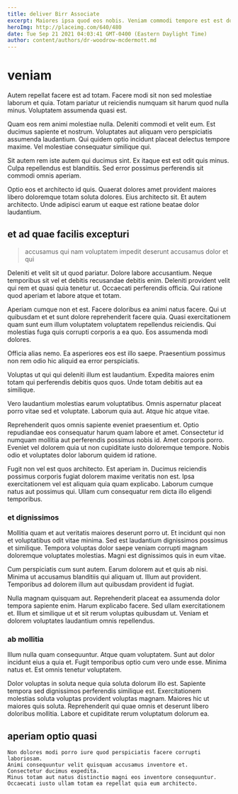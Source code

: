 ```yaml
---
title: deliver Birr Associate
excerpt: Maiores ipsa quod eos nobis. Veniam commodi tempore est est doloribus eius distinctio nostrum aut. Quaerat fugiat est nulla dicta iste non. Exercitationem veniam officia eveniet est cupiditate adipisci qui est quam.
heroImg: http://placeimg.com/640/480
date: Tue Sep 21 2021 04:03:41 GMT-0400 (Eastern Daylight Time)
author: content/authors/dr-woodrow-mcdermott.md
---
```

# veniam

Autem repellat facere est ad totam. Facere modi sit non sed molestiae laborum et quia. Totam pariatur ut reiciendis numquam sit harum quod nulla minus. Voluptatem assumenda quasi est.
  
Quam eos rem animi molestiae nulla. Deleniti commodi et velit eum. Est ducimus sapiente et nostrum. Voluptates aut aliquam vero perspiciatis assumenda laudantium. Qui quidem optio incidunt placeat delectus tempore maxime. Vel molestiae consequatur similique qui.
  
Sit autem rem iste autem qui ducimus sint. Ex itaque est est odit quis minus. Culpa repellendus est blanditiis. Sed error possimus perferendis sit commodi omnis aperiam.
  
Optio eos et architecto id quis. Quaerat dolores amet provident maiores libero doloremque totam soluta dolores. Eius architecto sit. Et autem architecto. Unde adipisci earum ut eaque est ratione beatae dolor laudantium.

## et ad quae facilis excepturi

> accusamus qui nam voluptatem impedit deserunt accusamus dolor et qui

Deleniti et velit sit ut quod pariatur. Dolore labore accusantium. Neque temporibus sit vel et debitis recusandae debitis enim. Deleniti provident velit qui rem et quasi quia tenetur ut. Occaecati perferendis officia. Qui ratione quod aperiam et labore atque et totam.
  
Aperiam cumque non et est. Facere doloribus ea animi natus facere. Qui ut quibusdam et et sunt dolore reprehenderit facere quia. Quasi exercitationem quam sunt eum illum voluptatem voluptatem repellendus reiciendis. Qui molestias fuga quis corrupti corporis a ea quo. Eos assumenda modi dolores.
  
Officia alias nemo. Ea asperiores eos est illo saepe. Praesentium possimus non rem odio hic aliquid ea error perspiciatis.
  
Voluptas ut qui qui deleniti illum est laudantium. Expedita maiores enim totam qui perferendis debitis quos quos. Unde totam debitis aut ea similique.
  
Vero laudantium molestias earum voluptatibus. Omnis aspernatur placeat porro vitae sed et voluptate. Laborum quia aut. Atque hic atque vitae.
  
Reprehenderit quos omnis sapiente eveniet praesentium et. Optio repudiandae eos consequatur harum quam labore et amet. Consectetur id numquam mollitia aut perferendis possimus nobis id. Amet corporis porro. Eveniet vel dolorem quia ut non cupiditate iusto doloremque tempore. Nobis odio et voluptates dolor laborum quidem id ratione.
  
Fugit non vel est quos architecto. Est aperiam in. Ducimus reiciendis possimus corporis fugiat dolorem maxime veritatis non est. Ipsa exercitationem vel est aliquam quia quam explicabo. Laborum cumque natus aut possimus qui. Ullam cum consequatur rem dicta illo eligendi temporibus.

### et dignissimos

Mollitia quam et aut veritatis maiores deserunt porro ut. Et incidunt qui non et voluptatibus odit vitae minima. Sed est laudantium dignissimos possimus et similique. Tempora voluptas dolor saepe veniam corrupti magnam doloremque voluptates molestias. Magni est dignissimos quis in eum vitae.
  
Cum perspiciatis cum sunt autem. Earum dolorem aut et quis ab nisi. Minima ut accusamus blanditiis qui aliquam ut. Illum aut provident. Temporibus ad dolorem illum aut quibusdam provident id fugiat.
  
Nulla magnam quisquam aut. Reprehenderit placeat ea assumenda dolor tempora sapiente enim. Harum explicabo facere. Sed ullam exercitationem et. Illum et similique ut et sit rerum voluptas quibusdam ut. Veniam et dolorem voluptates laudantium omnis repellendus.

### ab mollitia

Illum nulla quam consequuntur. Atque quam voluptatem. Sunt aut dolor incidunt eius a quia et. Fugit temporibus optio cum vero unde esse. Minima natus et. Est omnis tenetur voluptatem.
  
Dolor voluptas in soluta neque quia soluta dolorum illo est. Sapiente tempora sed dignissimos perferendis similique est. Exercitationem molestias soluta voluptas provident voluptas magnam. Maiores hic ut maiores quis soluta. Reprehenderit qui quae omnis et deserunt libero doloribus mollitia. Labore et cupiditate rerum voluptatum dolorum ea.

## aperiam optio quasi

```text
Non dolores modi porro iure quod perspiciatis facere corrupti laboriosam.
Animi consequuntur velit quisquam accusamus inventore et.
Consectetur ducimus expedita.
Minus totam aut natus distinctio magni eos inventore consequuntur.
Occaecati iusto ullam totam ea repellat quia eum architecto.
```

